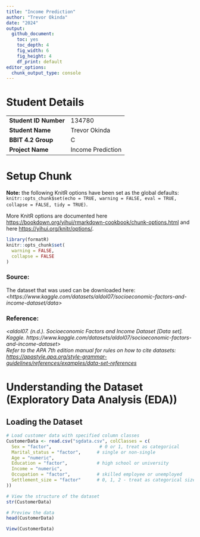 ```yaml
---
title: "Income Prediction"
author: "Trevor Okinda"
date: "2024"
output:
  github_document: 
    toc: yes
    toc_depth: 4
    fig_width: 6
    fig_height: 4
    df_print: default
editor_options:
  chunk_output_type: console
---
```


# Student Details

|                                              |     |
|----------------------------------------------|-----|
| **Student ID Number**                        | 134780 |
| **Student Name**                             | Trevor Okinda |
| **BBIT 4.2 Group**                           | C |
| **Project Name**                             | Income Prediction |

# Setup Chunk

**Note:** the following KnitR options have been set as the global defaults: <BR> `knitr::opts_chunk$set(echo = TRUE, warning = FALSE, eval = TRUE, collapse = FALSE, tidy = TRUE)`.

More KnitR options are documented here <https://bookdown.org/yihui/rmarkdown-cookbook/chunk-options.html> and here <https://yihui.org/knitr/options/>.

```r
library(formatR)
knitr::opts_chunk$set(
  warning = FALSE,
  collapse = FALSE
)
```

### Source: 

The dataset that was used can be downloaded here: *\<https://www.kaggle.com/datasets/aldol07/socioeconomic-factors-and-income-dataset/data\>*

### Reference:

*\<aldol07. (n.d.). Socioeconomic Factors and Income Dataset [Data set]. Kaggle. https://www.kaggle.com/datasets/aldol07/socioeconomic-factors-and-income-dataset\>\
Refer to the APA 7th edition manual for rules on how to cite datasets: <https://apastyle.apa.org/style-grammar-guidelines/references/examples/data-set-references>*

# Understanding the Dataset (Exploratory Data Analysis (EDA))

## Loading the Dataset
```r
# Load customer data with specified column classes
CustomerData <- read.csv("sgdata.csv", colClasses = c(
  Sex = "factor",                  # 0 or 1, treat as categorical
  Marital_status = "factor",      # single or non-single
  Age = "numeric",
  Education = "factor",           # high school or university
  Income = "numeric",
  Occupation = "factor",          # skilled employee or unemployed
  Settlement_size = "factor"      # 0, 1, 2 - treat as categorical size class
))

# View the structure of the dataset
str(CustomerData)

# Preview the data
head(CustomerData)

View(CustomerData)
```

